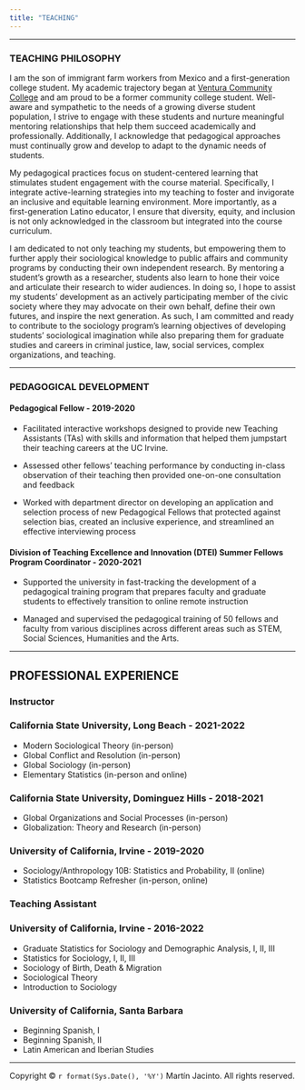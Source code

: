 ```yaml
---
title: "TEACHING"
---
```


---

<h3>**TEACHING PHILOSOPHY**</h3>
I am the son of immigrant farm workers from Mexico and a first-generation college student. My academic trajectory began at [Ventura Community College](https://www.venturacollege.edu/) and am proud to be a former community college student. Well-aware and sympathetic to the needs of a growing diverse student population, I strive to engage with these students and nurture meaningful mentoring relationships that help them succeed academically and professionally. Additionally, I acknowledge that pedagogical approaches must continually grow and develop to adapt to the dynamic needs of students. 

My pedagogical practices focus on student-centered learning that stimulates student engagement with the course material. Specifically, I integrate active-learning strategies into my teaching to foster and invigorate an inclusive and equitable learning environment. More importantly, as a first-generation Latino educator, I ensure that diversity, equity, and inclusion is not only acknowledged in the classroom but integrated into the course curriculum.

I am dedicated to not only teaching my students, but empowering them to further apply their sociological knowledge to public affairs and community programs by conducting their own independent research. By mentoring a student’s growth as a researcher, students also learn to hone their voice and articulate their research to wider audiences. In doing so, I hope to assist my students’ development as an actively participating member of the civic society where  they may advocate on their own behalf, define their own futures, and inspire the next generation. As such, I am committed and ready to contribute to the sociology program’s learning objectives of developing students’ sociological imagination while also preparing them for graduate studies and careers in criminal justice, law, social services, complex organizations, and teaching.

----

<h3>**PEDAGOGICAL DEVELOPMENT**</h3>

<h4>**Pedagogical Fellow - 2019-2020**</h4>

 * Facilitated interactive workshops designed to provide new Teaching Assistants (TAs) with skills and information that helped them jumpstart their teaching careers at the UC Irvine.

* Assessed other fellows’ teaching performance by conducting in-class observation of their teaching then provided one-on-one consultation and feedback

* Worked with department director on developing an application and selection process of new Pedagogical Fellows that protected against selection bias, created an inclusive experience, and streamlined an effective interviewing process 

<h4>**Division of Teaching Excellence and Innovation (DTEI) Summer Fellows Program Coordinator - 2020-2021**</h4>

* Supported the university in fast-tracking the development of a pedagogical training program that prepares faculty and graduate students to effectively transition to online remote instruction 

* Managed and supervised the pedagogical training of 50 fellows and faculty from various disciplines across different areas such as STEM, Social Sciences, Humanities and the Arts.

---

<h2>**PROFESSIONAL EXPERIENCE**</h2>

<h3>**Instructor**</h3>

### California State University, Long Beach - 2021-2022
  
  * Modern Sociological Theory (in-person)
  * Global Conflict and Resolution (in-person)
  * Global Sociology (in-person)
  * Elementary Statistics (in-person and online) 
  
### California State University, Dominguez Hills - 2018-2021

  * Global Organizations and Social Processes (in-person)
  * Globalization: Theory and Research (in-person)
  
### University of California, Irvine - 2019-2020

  * Sociology/Anthropology 10B: Statistics and Probability, II (online) 
  * Statistics Bootcamp Refresher (in-person, online) 

<h3>**Teaching Assistant**</h3>

### University of California, Irvine - 2016-2022

  * Graduate Statistics for Sociology and Demographic Analysis, I, II, III
  * Statistics for Sociology, I, II, III
  * Sociology of Birth, Death & Migration
  * Sociological Theory
  * Introduction to Sociology
  
### University of California, Santa Barbara

  * Beginning Spanish, I
  * Beginning Spanish, II
  * Latin American and Iberian Studies

---

<p>Copyright &copy; `r format(Sys.Date(), '%Y')` Martín Jacinto. All rights reserved.</p>




